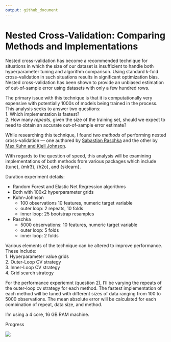 ```yaml
---
output: github_document
---
```


# Nested Cross-Validation: Comparing Methods and Implementations

Nested cross-validation has become a recommended technique for situations in which the size of our dataset is insufficient to handle both hyperparameter tuning and algorithm comparison. Using standard k-fold cross-validation in such situations results in  significant optimization bias. Nested cross-validation has been shown to provide an unbiased estimation of out-of-sample error using datasets with only a few hundred rows.  

The primary issue with this technique is that it is computationally very expensive with potentially 1000s of models being trained in the process. This analysis seeks to answer two questions:    
1. Which implementation is fastest?  
2. How many *repeats*, given the size of the training set, should we expect to need to obtain an accurate out-of-sample error estimate?  

While researching this technique, I found two *methods* of performing nested cross-validation — one authored by [Sabastian Raschka](https://github.com/rasbt/stat479-machine-learning-fs19/blob/master/11_eval4-algo/code/11-eval4-algo__nested-cv_verbose1.ipynb) and the other by [Max Kuhn and Kjell Johnson](https://tidymodels.github.io/rsample/articles/Applications/Nested_Resampling.html).  

With regards to the question of speed, this analysis will be examining implementations of both methods from various packages which include {tune}, {mlr3}, {h2o}, and {sklearn}.  

Duration experiment details:  
   
   * Random Forest and Elastic Net Regression algorithms  
   * Both with 100x2 hyperparameter grids  
   * Kuhn-Johnson  
      + 100 observations  10 features, numeric target variable  
      + outer loop: 2 repeats, 10 folds  
      + inner loop: 25 bootstrap resamples  
   * Raschka  
      + 5000 observations: 10 features, numeric target variable  
      + outer loop: 5 folds  
      + inner loop: 2 folds  


Various elements of the technique can be altered to improve performance. These include:    
1. Hyperparameter value grids  
2. Outer-Loop CV strategy  
3. Inner-Loop CV strategy  
4. Grid search strategy  

For the performance experiemnt (question 2), I'll be varying the repeats of the outer-loop cv strategy for each method. The fastest implementation of each method will be tuned with different sizes of data ranging from 100 to 5000 observations. The mean absolute error will be calculated for each combination of repeat, data size, and method. 

I'm using a 4 core, 16 GB RAM machine.

Progress  

![](duration-experiment/kuhn-johnson/outputs/0223-results.png)  



